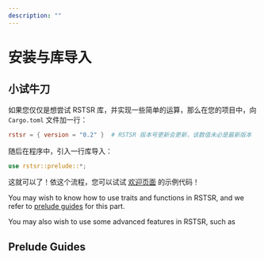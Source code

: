 ```yaml
---
description: ""
---
```


# 安装与库导入

## 小试牛刀

如果您仅仅是想尝试 RSTSR 库，并实现一些简单的运算，那么在您的项目中，向 `Cargo.toml` 文件加一行：

```toml
rstsr = { version = "0.2" }  # RSTSR 版本号更新会更新，该数值未必是最新版本
```

随后在程序中，引入一行库导入：

```rust
use rstsr::prelude::*;
```

这就可以了！依这个流程，您可以试试 [欢迎页面](index.mdx) 的示例代码！

You may wish to know how to use traits and functions in RSTSR, and we refer to [prelude guides](#prelude-guides) for this part.

You may also wish to use some advanced features in RSTSR, such as 

## Prelude Guides



